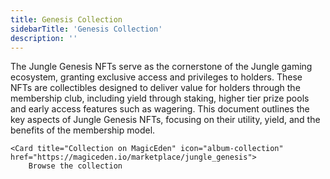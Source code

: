 ```yaml
---
title: Genesis Collection
sidebarTitle: 'Genesis Collection'
description: ''
---
```


The Jungle Genesis NFTs serve as the cornerstone of the Jungle gaming ecosystem, granting exclusive access and privileges to holders. These NFTs are collectibles designed to deliver value for holders through the membership club, including yield through staking, higher tier prize pools and early access features such as wagering. This document outlines the key aspects of Jungle Genesis NFTs, focusing on their utility, yield, and the benefits of the membership model.


    <Card title="Collection on MagicEden" icon="album-collection" href="https://magiceden.io/marketplace/jungle_genesis">
        Browse the collection
  </Card>
